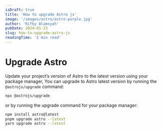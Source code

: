 ```yaml
---
isDraft: true
title: 'How to upgrade Astro js'
image: '/images/astro/astro-purple.jpg'
author: 'Rifky Alamsyah'
pubDate: 2024-01-23
slug: how-to-upgrade-astro-js
readingTime: '2 min read'
---
```


# Upgrade Astro

Update your project’s version of Astro to the latest version using your package manager, You can upgrade to Astro latest version by running the `@astrojs/upgrade` command:

```sh
npx @astrojs/upgrade
```

or by running the upgrade command for your package manager:

```sh
npm install astro@latest
pnpm upgrade astro --latest
yarn upgrade astro --latest
```
